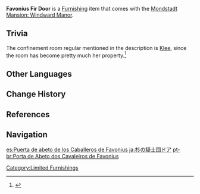 {{Furnishing Infobox
|id             = 364302
|image          = Item Favonius Fir Door.png
|category       = Decoration
|subcategory    = Room Door
|quality        = 3
|adeptal_energy = 30
|description    = A door made of fir wood. This door has greatly increased thickness and weight compared to initial designs, and is sturdy indeed, capable at last of locking the [[Klee|confinement room regular]] in.
|mention        = Klee
|source1        = Choosing [[Cool Isle]] as Realm
|source2        = [[Trust Rank]] 7
}}
'''Favonius Fir Door''' is a [[Furnishing]] item that comes with the [[Mondstadt Mansion: Windward Manor]].

==Trivia==
The confinement room regular mentioned in the description is [[Klee]], since the room has become pretty much her property.<ref>{{Ref/NPC|Wood (NPC)}}</ref>

==Other Languages==
{{Other Languages
|default_hidden = 1
|en      = Favonius Fir Door
|zhs     = 骑士团杉木房门
|zhs_rm  = Qíshì-tuán Shānmù Fángmén
|zht     = 騎士團杉木房門
|zht_rm  = Qíshì-tuán Shānmù Fángmén
|ja      = 杉の騎士団ドア
|ja_rm   = Sugi no Kishi-dan Doa
|ko      = 기사단 삼나무 문
|ko_rm   = Gisa-dan Samnamu Mun
|es      = Puerta de abeto de los Caballeros de Favonius
|fr      = Porte en épicéa de l'Ordre de Favonius
|ru      = Дверь из пихты Ордо Фавониус
|th      = ประตูไม้สนหนามกองอัศวิน
|th_rm   = 
|vi      = Cửa Gỗ Sam Đội Kỵ Sĩ
|de      = Ritterorden-Tannenholztür
|id      = Pintu Cemara Favonius
|pt      = Porta de Abeto dos Cavaleiros de Favonius
|tr      = Favonius Köknar Kapı
|it      = Porta di abete rosso di Favonius
}}

==Change History==
{{Change History|1.5}}

==References==
{{Reflist}}

==Navigation==
{{Furnishing Navbox|interior}}
[[Category:Limited Furnishings]]

[[es:Puerta de abeto de los Caballeros de Favonius]]
[[ja:杉の騎士団ドア]]
[[pt-br:Porta de Abeto dos Cavaleiros de Favonius]]